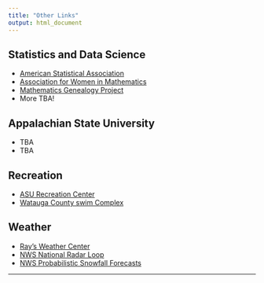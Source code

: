 ```yaml
---
title: "Other Links"
output: html_document
---
```


## Statistics and Data Science

* [American Statistical Association](http://www.amstat.org/)
* [Association for Women in Mathematics](https://sites.google.com/site/awmmath/home)
* [Mathematics Genealogy Project](https://www.genealogy.math.ndsu.nodak.edu/)
* More TBA!

## Appalachian State University

* TBA
* TBA

## Recreation

* [ASU Recreation Center](http://urec.appstate.edu/student-recreation-center)
* [Watauga County swim Complex](http://www.wataugacounty.org/App_Pages/Dept/ParksRec/Aquatics/aquaticsHome.aspx)

## Weather

* [Ray's Weather Center](http://booneweather.com/)
* [NWS National Radar Loop](https://radar.weather.gov/Conus/full_loop.php)
* [NWS Probabilistic Snowfall Forecasts](http://www.weather.gov/rnk/winter)

* * *